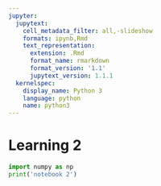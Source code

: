 ```yaml
---
jupyter:
  jupytext:
    cell_metadata_filter: all,-slideshow
    formats: ipynb,Rmd
    text_representation:
      extension: .Rmd
      format_name: rmarkdown
      format_version: '1.1'
      jupytext_version: 1.1.1
  kernelspec:
    display_name: Python 3
    language: python
    name: python3
---
```


# Learning 2

```python
import numpy as np
print('notebook 2')
```

```python

```
